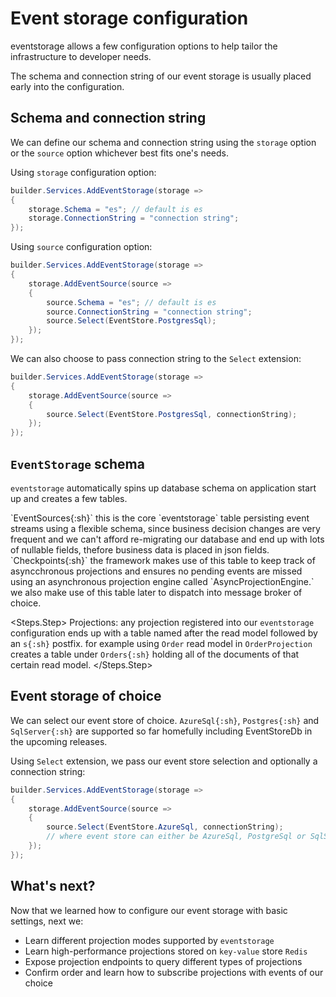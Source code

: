 
# Event storage configuration

eventstorage allows a few configuration options to help tailor the infrastructure to developer needs.

The schema and connection string of our event storage is usually placed early into the configuration.

## Schema and connection string

We can define our schema and connection string using the `storage` option or the `source` option
whichever best fits one's needs.

Using `storage` configuration option:

```csharp title="Program.cs" showLineNumbers
builder.Services.AddEventStorage(storage =>
{
    storage.Schema = "es"; // default is es
    storage.ConnectionString = "connection string";
});
```

Using `source` configuration option:
```csharp title="Program.cs" showLineNumbers
builder.Services.AddEventStorage(storage =>
{
    storage.AddEventSource(source =>
    {
        source.Schema = "es"; // default is es
        source.ConnectionString = "connection string";
        source.Select(EventStore.PostgresSql);
    });
});
```

We can also choose to pass connection string to the `Select` extension:
```csharp title="Program.cs" showLineNumbers
builder.Services.AddEventStorage(storage =>
{
    storage.AddEventSource(source =>
    {
        source.Select(EventStore.PostgresSql, connectionString);
    });
});
```

## `EventStorage` schema

`eventstorage` automatically spins up database schema on application start up and creates a few tables.

<Steps>
<Steps.Step>
`EventSources{:sh}` this is the core `eventstorage` table persisting event streams using a flexible schema,
since business decision changes are very frequent and we can't afford re-migrating our database and end up
with lots of nullable fields, thefore business data is placed in json fields.
</Steps.Step>
<Steps.Step>
`Checkpoints{:sh}` the framework makes use of this table to keep track of asyncchronous projections and ensures
no pending events are missed using an asynchronous projection engine called `AsyncProjectionEngine.`
we also make use of this table later to dispatch into message broker of choice.
</Steps.Step>

<Steps.Step>
Projections: any projection registered into our `eventstorage` configuration ends up with a table named after
the read model followed by an `s{:sh}` postfix. for example using `Order` read model in `OrderProjection`
creates a table under `Orders{:sh}` holding all of the documents of that certain read model.
</Steps.Step>
</Steps>

## Event storage of choice

We can select our event store of choice. `AzureSql{:sh}`, `Postgres{:sh}` and `SqlServer{:sh}` are supported
so far homefully including EventStoreDb in the upcoming releases.

Using `Select` extension, we pass our event store selection and optionally a connection string:
```csharp titl="Program.cs" showLineNumbers
builder.Services.AddEventStorage(storage =>
{
    storage.AddEventSource(source =>
    {
        source.Select(EventStore.AzureSql, connectionString);
        // where event store can either be AzureSql, PostgreSql or SqlServer
    });
});
```

## What's next?

Now that we learned how to configure our event storage with basic settings, next we:
  - Learn different projection modes supported by `eventstorage`
  - Learn high-performance projections stored on `key-value` store `Redis`
  - Expose projection endpoints to query different types of projections
  - Confirm order and learn how to subscribe projections with events of our choice 

